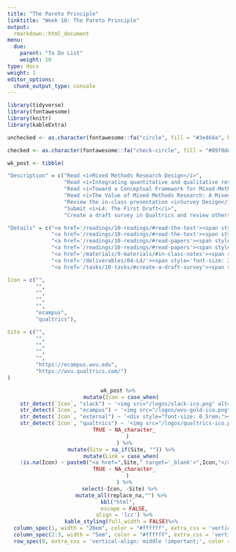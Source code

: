 ```yaml
---
title: "The Pareto Principle"
linktitle: "Week 10: The Pareto Principle"
output:
  rmarkdown::html_document
menu:
  due:
    parent: "To Do List"
    weight: 10
type: docs
weight: 1
editor_options: 
  chunk_output_type: console
---
```


```r
library(tidyverse)
library(fontawesome)
library(knitr)
library(kableExtra)
```

```r
unchecked <- as.character(fontawesome::fa("circle", fill = "#3e464a", height = "15px"))

checked <- as.character(fontawesome::fa("check-circle", fill = "#89f0de", height = "25px"))

wk_post <- tibble(

"Description" = c("Read <i>Mixed Methods Research Design</i>",
                  "Read <i>Integrating quantitative and qualitative research: how is it done?</i>",
                  "Read <i>Toward a Conceptual Framework for Mixed-Method Evaluation Designs</i>",
                  "Read <i>The Value of Mixed Methods Research: A Mixed Methods Study</i>",
                  "Review the in-class presentation <i>Survey Design</i>",
                  "Submit <i>L4: The First Draft</i>",
                  "Create a draft survey in Qualtrics and review others"),

"Details" = c("<a href='/readings/10-readings/#read-the-text'><span style='font-size: 25px; color: #89cff0;'><i class='fas fa-info-circle'></i></span></a>",
              "<a href='/readings/10-readings/#read-the-text'><span style='font-size: 25px; color: #89cff0;'><i class='fas fa-info-circle'></i></span></a>",
              "<a href='/readings/10-readings/#read-papers'><span style='font-size: 25px; color: #89cff0;'><i class='fas fa-info-circle'></i></span></a>",
              "<a href='/readings/10-readings/#read-papers'><span style='font-size: 25px; color: #89cff0;'><i class='fas fa-info-circle'></i></span></a>",
              "<a href='/materials/9-materials/#in-class-notes'><span style='font-size: 25px; color: #89cff0;'><i class='fas fa-info-circle'></i></span></a>",
              "<a href='/deliverables/04-L4/'><span style='font-size: 25px; color: #89cff0;'><i class='fas fa-info-circle'></i></span></a>",
              "<a href='/tasks/10-tasks/#create-a-draft-survey'><span style='font-size: 25px; color: #89cff0;'><i class='fas fa-info-circle'></i></span></a>"),

Icon = c("", 
         "",
         "",
         "",
         "",
         "ecampus",
         "qualtrics"),

Site = c("", 
         "",
         "",
         "",
         "",
         "https://ecampus.wvu.edu",
         "https://wvu.qualtrics.com/")
)
```

<center>
```r
wk_post %>%
  mutate(Icon = case_when(
    str_detect(`Icon`, "slack") ~ '<img src="/logos/slack-ico.png" alt="Slack icon" width="25">',
    str_detect(`Icon`, "ecampus") ~ '<img src="/logos/wvu-gold-ico.png" alt="WVU icon" width="25">',
    str_detect(`Icon`, "external") ~ '<div style="font-size: 0.5rem;"><i class="fa fa-external-link fa-2x" aria-hidden="true" style="color:#559977"></i></div>',
    str_detect(`Icon`, "qualtrics") ~ '<img src="/logos/qualtrics-ico.png" alt="Qualtrics icon" width="27">',
    TRUE ~ NA_character_
      )
    ) %>%
  mutate(Site = na_if(Site, "")) %>%
  mutate(Link = case_when(
    !is.na(Icon) ~ paste0("<a href=",Site," target='_blank'>",Icon,"</a>"),
    TRUE ~ NA_character_
      )
    ) %>%
  select(-Icon, -Site) %>% 
  mutate_all(replace_na,"") %>%
kbl("html",
    escape = FALSE,
    align = 'lcc') %>%
  kable_styling(full_width = FALSE)%>%
  column_spec(1, width = "20em", color = "#ffffff", extra_css = 'vertical-align: middle !important;') %>%
  column_spec(2:3, width = "5em", color = "#ffffff", extra_css = 'vertical-align: middle !important;') %>%
  row_spec(0, extra_css = 'vertical-align: middle !important;', color = "#f7f7f7")
```
</center>
